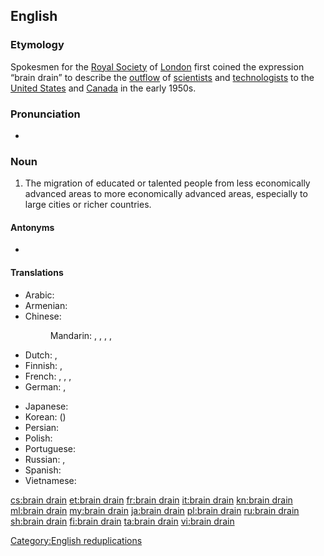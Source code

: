 ==English==
{{wikipedia}}

===Etymology===
Spokesmen for the [[w:Royal Society|Royal Society]] of [[London]] first coined the expression “brain drain” to describe the [[outflow]] of [[scientist]]s and [[technologist]]s to the [[United States]] and [[Canada]] in the early 1950s.

===Pronunciation===
* {{enPR|brānʹ-drān}}

===Noun===
{{en-noun}}

# The migration of educated or talented people from less economically advanced areas to more economically advanced areas, especially to large cities or richer countries.

====Antonyms====
* {{l|en|brain gain}}

====Translations====
{{trans-top|emigration of educated people}}
* Arabic: {{t|ar|هجرة الأدمغة}}
* Armenian: {{t|hy|ուղեղների արտահոսք|sc=Armn}}
* Chinese:
*: Mandarin: {{t+|cmn|人才外流|tr=réncái wàiliú|sc=Hani}}, {{t+|cmn|才外流|tr=cáiwàiliú|sc=Hani}}, {{t|cmn|頭腦流出|sc=Hani}}, {{t|cmn|头脑流出|tr=tóunǎo liúchū|sc=Hani}}, {{t|cmn|精英流逝|tr=jīngyīng liúshì|sc=Hani}}
* Dutch: {{t+|nl|braindrain|m}}, {{t|nl|hersenvlucht}}
* Finnish: {{t+|fi|aivovuoto}}, {{t|fi|aivovienti}}
* French: {{t|fr|fuite des cerveaux|f}}, {{t|fr|exode des cerveaux|m}} {{qualifier|Quebec}}, {{t|fr|drainage des cerveaux|m}}, {{t|fr|exode des compétences|m}}
* German: {{t+|de|Braindrain|m}}, {{t|de|Gehirn-Abfluss|m}}
{{trans-mid}}
* Japanese: {{t|ja|頭脳流出|tr=ずのうりゅうしゅつ, zunō ryūshutsu}}
* Korean: {{t|ko|두뇌유출|tr=dunoe yuchul|sc=Hang}} ({{t|ko|頭腦流出|sc=Hani}})
* Persian: {{t|fa|فرار مغزها|tr=farâr-e mağz-hâ|sc=fa-Arab}}
* Polish: {{t|pl|drenaż mózgów|m}}
* Portuguese: {{t|pt|fuga de cérebros|f}}
* Russian: {{t+|ru|уте́чка мозго́в|f}}, {{t|ru|уте́чка умо́в|f}}
* Spanish: {{t|es|fuga de cerebros|f}}
* Vietnamese: {{t|vi|chảy máu chất xám}}
{{trans-bottom}}

[[Category:English reduplications]]

[[cs:brain drain]]
[[et:brain drain]]
[[fr:brain drain]]
[[it:brain drain]]
[[kn:brain drain]]
[[ml:brain drain]]
[[my:brain drain]]
[[ja:brain drain]]
[[pl:brain drain]]
[[ru:brain drain]]
[[sh:brain drain]]
[[fi:brain drain]]
[[ta:brain drain]]
[[vi:brain drain]]